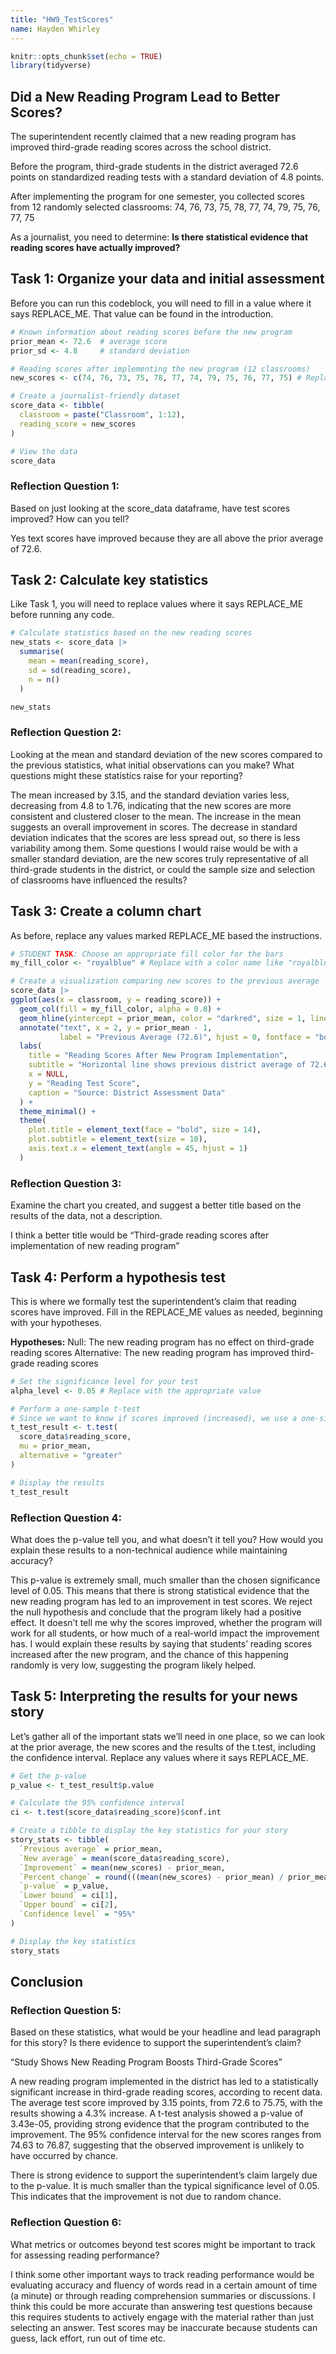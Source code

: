 ```yaml
---
title: "HW9_TestScores"
name: Hayden Whirley
---
```


```r
knitr::opts_chunk$set(echo = TRUE)
library(tidyverse)
```

## Did a New Reading Program Lead to Better Scores?

The superintendent recently claimed that a new reading program has improved third-grade reading scores across the school district.

Before the program, third-grade students in the district averaged 72.6 points on standardized reading tests with a standard deviation of 4.8 points.

After implementing the program for one semester, you collected scores from 12 randomly selected classrooms:
74, 76, 73, 75, 78, 77, 74, 79, 75, 76, 77, 75

As a journalist, you need to determine: **Is there statistical evidence that reading scores have actually improved?**

## Task 1: Organize your data and initial assessment

Before you can run this codeblock, you will need to fill in a value where it says REPLACE_ME. That value can be found in the introduction.

```r
# Known information about reading scores before the new program
prior_mean <- 72.6  # average score
prior_sd <- 4.8     # standard deviation

# Reading scores after implementing the new program (12 classrooms)
new_scores <- c(74, 76, 73, 75, 78, 77, 74, 79, 75, 76, 77, 75) # Replace with the actual scores

# Create a journalist-friendly dataset
score_data <- tibble(
  classroom = paste("Classroom", 1:12),
  reading_score = new_scores
)

# View the data
score_data
```

### Reflection Question 1:
Based on just looking at the score_data dataframe, have test scores improved? How can you tell?

Yes text scores have improved because they are all above the prior average of 72.6.

## Task 2: Calculate key statistics

Like Task 1, you will need to replace values where it says REPLACE_ME before running any code.


```r
# Calculate statistics based on the new reading scores
new_stats <- score_data |> 
  summarise(
    mean = mean(reading_score),
    sd = sd(reading_score),
    n = n()
  )

new_stats
```

### Reflection Question 2:
Looking at the mean and standard deviation of the new scores compared to the previous statistics, what initial observations can you make? What questions might these statistics raise for your reporting?

The mean increased by 3.15, and the standard deviation varies less, decreasing from 4.8 to 1.76, indicating that the new scores are more consistent and clustered closer to the mean. The increase in the mean suggests an overall improvement in scores. The decrease in standard deviation indicates that the scores are less spread out, so there is less variability among them. Some questions I would raise would be with a smaller standard deviation, are the new scores truly representative of all third-grade students in the district, or could the sample size and selection of classrooms have influenced the results? 

## Task 3: Create a column chart

As before, replace any values marked REPLACE_ME based the instructions.


```r
# STUDENT TASK: Choose an appropriate fill color for the bars
my_fill_color <- "royalblue" # Replace with a color name like "royalblue", "darkgreen", etc.

# Create a visualization comparing new scores to the previous average
score_data |> 
ggplot(aes(x = classroom, y = reading_score)) +
  geom_col(fill = my_fill_color, alpha = 0.8) +
  geom_hline(yintercept = prior_mean, color = "darkred", size = 1, linetype = "dashed") +
  annotate("text", x = 2, y = prior_mean - 1, 
           label = "Previous Average (72.6)", hjust = 0, fontface = "bold", color = "darkred") +
  labs(
    title = "Reading Scores After New Program Implementation",
    subtitle = "Horizontal line shows previous district average of 72.6 points",
    x = NULL,
    y = "Reading Test Score",
    caption = "Source: District Assessment Data"
  ) +
  theme_minimal() +
  theme(
    plot.title = element_text(face = "bold", size = 14),
    plot.subtitle = element_text(size = 10),
    axis.text.x = element_text(angle = 45, hjust = 1)
  )
```

### Reflection Question 3:
Examine the chart you created, and suggest a better title based on the results of the data, not a description.

I think a better title would be "Third-grade reading scores after implementation of new reading program"

## Task 4: Perform a hypothesis test

This is where we formally test the superintendent's claim that reading scores have improved. Fill in the REPLACE_ME values as needed, beginning with your hypotheses.

**Hypotheses:**
Null: The new reading program has no effect on third-grade reading scores
Alternative: The new reading program has improved third-grade reading scores

```r
# Set the significance level for your test
alpha_level <- 0.05 # Replace with the appropriate value

# Perform a one-sample t-test
# Since we want to know if scores improved (increased), we use a one-sided test (alternative = "greater")
t_test_result <- t.test(
  score_data$reading_score,
  mu = prior_mean,
  alternative = "greater"
)

# Display the results
t_test_result
```

### Reflection Question 4:
What does the p-value tell you, and what doesn't it tell you? How would you explain these results to a non-technical audience while maintaining accuracy?

This p-value is extremely small, much smaller than the chosen significance level of 0.05. This means that there is strong statistical evidence that the new reading program has led to an improvement in test scores. We reject the null hypothesis and conclude that the program likely had a positive effect.
It doesn't tell me why the scores improved, whether the program will work for all students, or how much of a real-world impact the improvement has.
I would explain these results by saying that students' reading scores increased after the new program, and the chance of this happening randomly is very low, suggesting the program likely helped.

## Task 5: Interpreting the results for your news story

Let's gather all of the important stats we'll need in one place, so we can look at the prior average, the new scores and the results of the t.test, including the confidence interval. Replace any values where it says REPLACE_ME.


```r
# Get the p-value
p_value <- t_test_result$p.value

# Calculate the 95% confidence interval
ci <- t.test(score_data$reading_score)$conf.int

# Create a tibble to display the key statistics for your story
story_stats <- tibble(
  `Previous average` = prior_mean,
  `New average` = mean(score_data$reading_score),
  `Improvement` = mean(new_scores) - prior_mean,
  `Percent change` = round(((mean(new_scores) - prior_mean) / prior_mean) * 100, 1),
  `p-value` = p_value,
  `Lower bound` = ci[1],
  `Upper bound` = ci[2],
  `Confidence level` = "95%"
)

# Display the key statistics
story_stats
```

## Conclusion

### Reflection Question 5:
Based on these statistics, what would be your headline and lead paragraph for this story? Is there evidence to support the superintendent's claim?

"Study Shows New Reading Program Boosts Third-Grade Scores"

A new reading program implemented in the district has led to a statistically significant increase in third-grade reading scores, according to recent data. The average test score improved by 3.15 points, from 72.6 to 75.75, with the results showing a 4.3% increase. A t-test analysis showed a p-value of 3.43e-05, providing strong evidence that the program contributed to the improvement. The 95% confidence interval for the new scores ranges from 74.63 to 76.87, suggesting that the observed improvement is unlikely to have occurred by chance.

There is strong evidence to support the superintendent's claim largely due to the p-value. It is much smaller than the typical significance level of 0.05. This indicates that the improvement is not due to random chance.


### Reflection Question 6:
What metrics or outcomes beyond test scores might be important to track for assessing reading performance?

I think some other important ways to track reading performance would be evaluating accuracy and fluency of words read in a certain amount of time (a minute) or through reading comprehension summaries or discussions. I think this could be more accurate than answering test questions because this requires students to actively engage with the material rather than just selecting an answer. Test scores may be inaccurate because students can guess, lack effort, run out of time etc.
